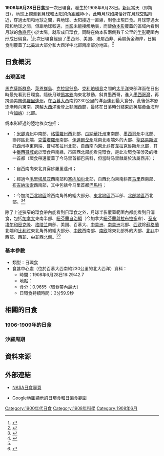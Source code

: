 {{NoteTA
|G1=Toponym
}}
{{Infobox Solar eclipse
| Year        = 1908
| Month       = 6
| Day         = 28
| Type        = 日環食
| Image       = SE1908Jun28A.png
| Image size  = 200px
| Image intro = 1908年6月28日日環食路徑圖
  <!--   日食資料   -->
| Gamma       = 0.1389
| Mag         = 0.9655
| Saros       = 135
| Saros total = 71
| Saros seq   = 33
  <!--     食甚     -->
| Duration    = 3分59.9秒
| Location    = [[百慕大|百慕大]]西南約230公里的北[[大西洋|大西洋]]
| Coords      = {{coord|31|26.3|N|67|9.8|W}}
| Width       = 125.9公里
  <!--   開始時間   -->
| Partial     = 
| Start type  = 
| Centre      = 
| Greatest    = 16:29:42.7
  <!--     倒數     -->
| hour        = 16
| minute      = 29
| second      = 42
| Duration_s  = 
}}
'''1908年6月28日日食'''是一次日環食，發生於1908年6月28日。[[新月|新月]]當天（即朔日），[[地球|地球]]上觀測到[[月球|月球]]和[[太阳|太阳]]的[[角距離|角距離]]極小，此時月球如果恰好在[[月球交點|月球交點]]附近，穿過太阳和地球之間，與地球、太阳接近一直線，則會出現日食。月球穿過太阳和地球之間，但距地球較遠，[[本影|本影]]未能接觸地表，而使[[偽本影|偽本影]]覆蓋的區域內看到月球的[[角直徑|角直徑]]小於太陽，就形成日環食，同時在偽本影兩側數千公里的[[半影|半影]]範圍內形成日偏食。<ref name="astron">{{cite web|author=樊忠玉|title=日（月）食|url=http://www.astron.ac.cn/bencandy-51-1630-1.htm|publisher=中国天文科普网|accessdate=2016-04-05|archive-date=2014-09-17|archive-url=https://web.archive.org/web/20140917080048/http://www.astron.ac.cn/bencandy-51-1630-1.htm|dead-url=no}}</ref>此次日環食經過了墨西哥、美国、法屬西非、英屬黃金海岸，日偏食則覆蓋了[[北美洲|北美洲]]大部分和大西洋中北部兩岸部分地區。<ref name="NASAGIF">{{cite web|author=Fred Espenak|title=Annular Solar Eclipse of 1908 Jun 28|url=http://eclipse.gsfc.nasa.gov/SEplot/SEplot1901/SE1908Jun28A.GIF|publisher=NASA Eclipse Web Site|accessdate=2016-04-05|archive-date=2020-10-20|archive-url=https://web.archive.org/web/20201020080122/https://eclipse.gsfc.nasa.gov/SEplot/SEplot1901/SE1908Jun28A.GIF|dead-url=no}}{{en}}</ref>

== 日食概況 ==
=== 出現區域 ===
[[馬克薩斯群島|馬克薩斯群島]]、[[萊恩群島|萊恩群島]]、[[克拉里翁島|克拉里翁島]]、[[克利珀頓島|克利珀頓島]]之間的[[太平洋|太平洋]]東部洋面在日出時最先看到日環食。隨後月球[[僞本影|僞本影]]向東北移動，斜貫墨西哥，進入[[墨西哥灣|墨西哥灣]]，再跨過美国[[佛羅里達州|佛羅里達州]]，在[[百慕大|百慕大]]西南約230公里的洋面達到最大食分。此後僞本影逐漸轉向東南，跨越[[大西洋|大西洋]]後登上[[非洲|非洲]]西部，最終在日落時分結束於英屬黃金海岸（今[[加纳|加纳]]）北部。

僞本影經過的陸地依次包括：
*{{flag|MEX|1893}}：[[米卻肯州|米卻肯州]]中南部、[[格雷羅州|格雷羅州]]西北部、[[瓜納華托州|瓜納華托州]]東南部、[[墨西哥州|墨西哥州]]中北部、聯邦區北端、[[克雷塔羅州|克雷塔羅州]]南部、[[伊達爾戈州|伊達爾戈州]]除南北兩端外的大部、[[聖路易斯波托西州|聖路易斯波托西州]]極東南端、[[普埃布拉州|普埃布拉州]]北部，自西南向東北斜貫[[韋拉克魯斯州|韋拉克魯斯州]]北部，其中[[墨西哥城|墨西哥城]]處於環食帶南緣，市區西北部能看見環食，是此次環食帶涉及的唯一首都（環食帶還覆蓋了今马里首都巴馬科，但當時马里隸屬於法屬西非）；
*{{flag|USA|1896}}：自西南向東北貫穿佛羅里達州；
*{{flag|French West Africa}}：經過今[[毛里塔尼亚|毛里塔尼亚]]西南部和[[塞内加尔|塞内加尔]]北部，自西北向東南斜貫[[马里共和国|马里]]西南部、[[布吉納法索|布吉納法索]]西南部，其中包括今马里首都[[巴馬科|巴馬科]]；
*{{flag|Gold Coast}}：今加纳[[西北地區_(加納)|西北地區]]除西南角外的絕大部分、[[東北地區_(加納)|東北地區]]西半部、[[北部地區_(加納)|北部地區]]西北部。<ref>{{cite web|author=Fred Espenak|title=Annular Solar Eclipse of 1908 Jun 28 - Google Maps and Solar Eclipse Paths|url=http://eclipse.gsfc.nasa.gov/SEgoogle/SEgoogle1901/SE1908Jun28Agoogle.html|publisher=NASA Eclipse Web Site|accessdate=2016-04-05|archive-date=2020-10-23|archive-url=https://web.archive.org/web/20201023124600/https://eclipse.gsfc.nasa.gov/SEgoogle/SEgoogle1901/SE1908Jun28Agoogle.html|dead-url=no}}{{en}}</ref><ref>{{cite web|author=Xavier M. Jubier|title=Eclipse Annulaire de Soleil du 28 juin 1908 - Cartographie Interactive Google (1908 June 28 Annular Solar Eclipse - Interactive Google Map)|url=http://xjubier.free.fr/site_pages/solar_eclipses/xSE_GoogleMap3.php?Ecl=+19080628|accessdate=2016-04-05|archive-date=2016-10-26|archive-url=https://web.archive.org/web/20161026164350/http://xjubier.free.fr/site_pages/solar_eclipses/xSE_GoogleMap3.php?Ecl=+19080628|dead-url=no}}{{fr}}{{en}}</ref>

除了上述狹窄的環食帶內能看到日環食之外，月球半影覆蓋範圍內都能看到日偏食，包括[[加拿大|加拿大]]東南半部、[[紐芬蘭自治領|紐芬蘭自治領]]（今加拿大[[紐芬蘭與拉布拉多|紐芬蘭與拉布拉多]]省）、[[圣皮埃尔和密克隆|圣皮埃尔和密克隆]]、[[格陵兰|格陵兰]]南部、美国、百慕大、[[中美洲|中美洲]]、[[南美洲|南美洲]]北部、[[西欧|西欧]]除[[蘇格蘭|蘇格蘭]]北端和[[比利时|比利时]]東北角外的絕大部分、[[中欧|中欧]]西南部、[[南欧|南欧]]除東北部外的大部、[[北部非洲|北非]]中西部、[[西部非洲|西非]]、[[中部非洲|中非]]西北側。<ref name="NASAGIF"/><ref>{{cite web|author=Fred Espenak|title=Catalog of Solar Eclipses (1901 to 2000)|url=http://eclipse.gsfc.nasa.gov/SEcat5/SE1901-2000.html|publisher=NASA Eclipse Web Site|accessdate=2016-04-05|archive-date=2017-12-28|archive-url=https://web.archive.org/web/20171228100215/https://eclipse.gsfc.nasa.gov/SEcat5/SE1901-2000.html|dead-url=no}}{{en}}</ref>

=== 基本參數 ===
{{NoteUTC}}
* 類型：日環食
* 食甚中心處（位於百慕大西南約230公里的北大西洋）資料：
** 時間：1908年6月28日16:29:42.7
** 地點：{{coord|31|26.3|N|67|9.8|W}}
** 食分：0.9655（環食帶內最大）
** 日環食持續時間：3分59.9秒

== 相關的日食 ==
=== 1906-1909年的日食 ===
{{Solar eclipse set 1906-1909}}

=== 沙羅周期 ===
{{Solar Saros series 135}}

== 資料來源 ==
{{reflist}}

== 外部連結 ==
{{日食主題}}
* [http://eclipse.gsfc.nasa.gov/solar.html NASA日食專頁]{{Wayback|url=http://eclipse.gsfc.nasa.gov/solar.html |date=20190108200537 }}{{en}}
{{Solar eclipse NASA reference|1901/SE1908Jun28A}}
* [http://xjubier.free.fr/site_pages/solar_eclipses/xSE_GoogleMap3.php?Ecl=+19080628 Google地圖顯示的日環食和日偏食範圍]{{Wayback|url=http://xjubier.free.fr/site_pages/solar_eclipses/xSE_GoogleMap3.php?Ecl=+19080628 |date=20161026164350 }}{{fr}}{{en}}

{{Solar eclipses
|nature=日環食
|previous=[[1908年1月3日日食|1908年1月3日日食]]
|natureprevious=日全食
|next=[[1908年12月23日日食|1908年12月23日日食]]
|naturenext=全環食
|previoussamenature=[[1907年7月10日日食|1907年7月10日日食]]
|nextsamenature=[[1911年10月22日日食|1911年10月22日日食]]
}}

{{日食}}

[[Category:1900年代日食|Category:1900年代日食]]
[[Category:1908年科學|Category:1908年科學]]
[[Category:1908年6月|Category:1908年6月]]